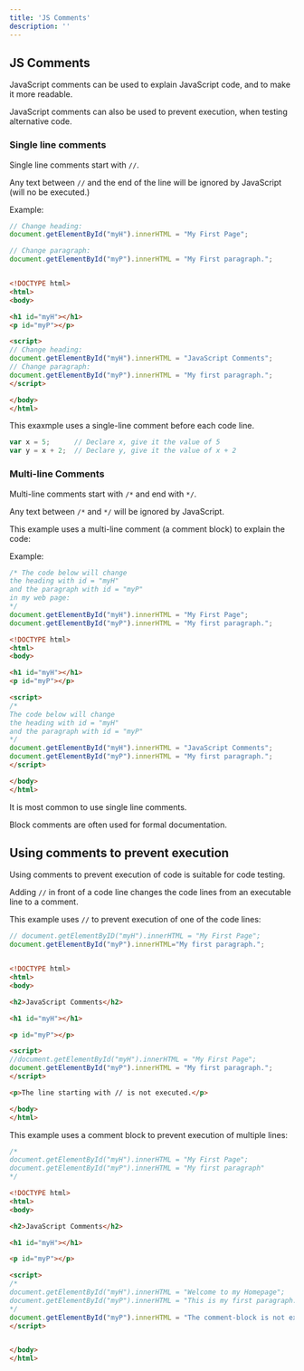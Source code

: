 ```yaml
---
title: 'JS Comments'
description: ''
---
```


## JS Comments

JavaScript comments can be used to explain JavaScript code, and to make it more readable.

JavaScript comments can also be used to prevent execution, when testing alternative code.

### Single line comments

Single line comments start with `//`.

Any text between `//` and the end of the line will be ignored by JavaScript (will no be executed.)

Example:

```js
// Change heading:
document.getElementById("myH").innerHTML = "My First Page";

// Change paragraph:
document.getElementById("myP").innerHTML = "My First paragraph.";
```

```html

<!DOCTYPE html>
<html>
<body>

<h1 id="myH"></h1>
<p id="myP"></p>

<script>
// Change heading:
document.getElementById("myH").innerHTML = "JavaScript Comments";
// Change paragraph:
document.getElementById("myP").innerHTML = "My first paragraph.";
</script>

</body>
</html>
```

This exaxmple uses a single-line comment before each code line.


```js
var x = 5;      // Declare x, give it the value of 5
var y = x + 2;  // Declare y, give it the value of x + 2
```


### Multi-line Comments

Multi-line comments start with `/*` and end with `*/`.

Any text between `/*` and `*/` will be ignored by JavaScript.

This example uses a multi-line comment (a comment block) to explain the code:

Example:

```js
/* The code below will change
the heading with id = "myH"
and the paragraph with id = "myP"
in my web page:
*/
document.getElementById("myH").innerHTML = "My First Page";
document.getElementById("myP").innerHTML = "My first paragraph.";
```

```html
<!DOCTYPE html>
<html>
<body>

<h1 id="myH"></h1>
<p id="myP"></p>

<script>
/*
The code below will change
the heading with id = "myH"
and the paragraph with id = "myP"
*/
document.getElementById("myH").innerHTML = "JavaScript Comments";
document.getElementById("myP").innerHTML = "My first paragraph.";
</script>

</body>
</html>
```

It is most common to use single line comments.

Block comments are often used for formal documentation.

## Using comments to prevent execution

Using comments to prevent execution of code is suitable for code testing.

Adding `//` in front of a code line changes the code lines from an executable line to a comment.

This example uses `//` to prevent execution of one of the code lines:

```js
// document.getElementByID("myH").innerHTML = "My First Page";
document.getElementById("myP").innerHTML="My first paragraph.";
```

```html

<!DOCTYPE html>
<html>
<body>

<h2>JavaScript Comments</h2>

<h1 id="myH"></h1>

<p id="myP"></p>

<script>
//document.getElementById("myH").innerHTML = "My First Page";
document.getElementById("myP").innerHTML = "My first paragraph.";
</script>

<p>The line starting with // is not executed.</p>

</body>
</html>

```

This example uses a comment block to prevent execution of multiple lines:

```js
/*
document.getElementById("myH").innerHTML = "My First Page";
document.getElementById("myP").innerHTML = "My first paragraph"
*/
```

```html
<!DOCTYPE html>
<html>
<body>

<h2>JavaScript Comments</h2>

<h1 id="myH"></h1>

<p id="myP"></p>

<script>
/*
document.getElementById("myH").innerHTML = "Welcome to my Homepage";
document.getElementById("myP").innerHTML = "This is my first paragraph.";
*/
document.getElementById("myP").innerHTML = "The comment-block is not executed.";
</script>


</body>
</html>

```